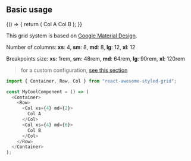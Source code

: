 
<Meta title="Layout/Grid" component={Container} />

## Basic usage

<Preview>
  <Story name="justifyContent">
    {() => {
      return (
        <Container>
          <Row>
            <Col xs={4} md={2}>
              Col A
            </Col>
            <Col xs={4} md={6}>
              Col B
            </Col>
          </Row>
        </Container>
      );
    }}
  </Story>
</Preview>

This grid system is based on [Google Material Design](https://material.io/design/layout/responsive-layout-grid.html).

Number of columns: **xs**: 4, **sm**: 8, **md**: 8, **lg**: 12, **xl**: 12

Breakpoints size: **xs**: 1rem, **sm**: 48rem, **md**: 64rem, **lg**: 90rem, **xl**: 120rem

> for a custom configuration, [see this section](/custom)

```js
import { Container, Row, Col } from "react-awesome-styled-grid";

const MyCoolComponent = () => (
  <Container>
    <Row>
      <Col xs={4} md={2}>
        Col A
      </Col>
      <Col xs={4} md={6}>
        Col B
      </Col>
    </Row>
  </Container>
);
```
